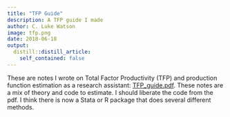 ```yaml
---
title: "TFP Guide"
description: A TFP guide I made
author: C. Luke Watson
image: tfp.png
date: 2018-06-18
output:
  distill::distill_article:
    self_contained: false
---
```


These are notes I wrote on Total Factor Productivity (TFP) and production function estimation as a research assistant: [TFP_guide.pdf](TFP_guide.pdf).
These notes are a mix of theory and code to estimate.
I should liberate the code from the pdf.
I think there is now a Stata or R package that does several different methods.
